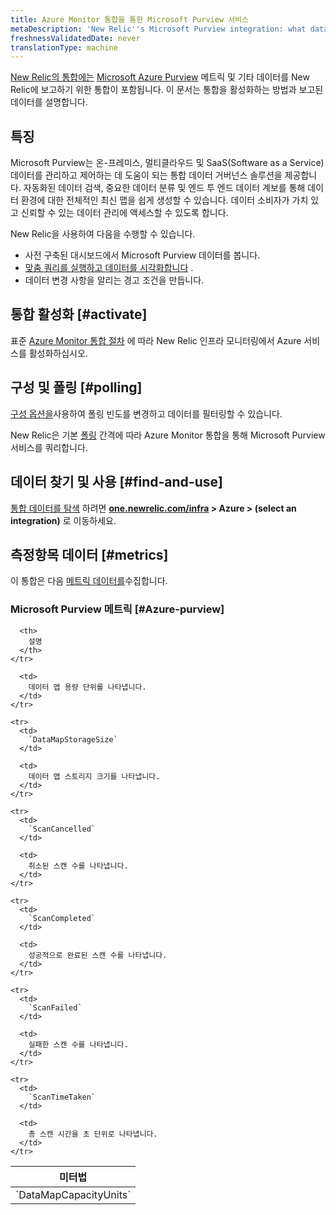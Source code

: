 ```yaml
---
title: Azure Monitor 통합을 통한 Microsoft Purview 서비스
metaDescription: 'New Relic''s Microsoft Purview integration: what data it reports and how to enable it.'
freshnessValidatedDate: never
translationType: machine
---
```


[New Relic의 통합에는](/docs/infrastructure/integrations-getting-started/getting-started/introduction-infrastructure-integrations) [Microsoft Azure Purview](https://azure.microsoft.com/en-us/products/purview/) 메트릭 및 기타 데이터를 New Relic에 보고하기 위한 통합이 포함됩니다. 이 문서는 통합을 활성화하는 방법과 보고된 데이터를 설명합니다.

## 특징

Microsoft Purview는 온-프레미스, 멀티클라우드 및 SaaS(Software as a Service) 데이터를 관리하고 제어하는 데 도움이 되는 통합 데이터 거버넌스 솔루션을 제공합니다. 자동화된 데이터 검색, 중요한 데이터 분류 및 엔드 투 엔드 데이터 계보를 통해 데이터 환경에 대한 전체적인 최신 맵을 쉽게 생성할 수 있습니다. 데이터 소비자가 가치 있고 신뢰할 수 있는 데이터 관리에 액세스할 수 있도록 합니다.

New Relic을 사용하여 다음을 수행할 수 있습니다.

* 사전 구축된 대시보드에서 Microsoft Purview 데이터를 봅니다.
* [맞춤 쿼리를 실행하고 데이터를 시각화합니다](/docs/infrastructure/integrations-getting-started/getting-started/use-integration-data-new-relic-insights) .
* 데이터 변경 사항을 알리는 경고 조건을 만듭니다.

## 통합 활성화 [#activate]

표준 [Azure Monitor 통합 절차](/docs/infrastructure/microsoft-azure-integrations/azure-integrations-list/azure-monitor) 에 따라 New Relic 인프라 모니터링에서 Azure 서비스를 활성화하십시오.

## 구성 및 폴링 [#polling]

[구성 옵션을](/docs/infrastructure/microsoft-azure-integrations/azure-integrations-list/azure-monitor/#settings)사용하여 폴링 빈도를 변경하고 데이터를 필터링할 수 있습니다.

New Relic은 기본 [폴링](/docs/infrastructure/microsoft-azure-integrations/azure-integrations-list/azure-monitor/#settings) 간격에 따라 Azure Monitor 통합을 통해 Microsoft Purview 서비스를 쿼리합니다.

## 데이터 찾기 및 사용 [#find-and-use]

[통합 데이터를 탐색](/docs/infrastructure/integrations/find-use-infrastructure-integration-data) 하려면 <DNT>**[one.newrelic.com/infra](https://one.newrelic.com/infra) > Azure > (select an integration)**</DNT> 로 이동하세요.

## 측정항목 데이터 [#metrics]

이 통합은 다음 [메트릭 데이터를](/docs/infrastructure/integrations-getting-started/getting-started/understand-integration-data-data-types#metric)수집합니다.

### Microsoft Purview 메트릭 [#Azure-purview]

<table>
  <thead>
    <tr>
      <th style={{ width: "300px" }}>
        미터법
      </th>

      <th>
        설명
      </th>
    </tr>
  </thead>

  <tbody>
    <tr>
      <td>
        `DataMapCapacityUnits`
      </td>

      <td>
        데이터 맵 용량 단위를 나타냅니다.
      </td>
    </tr>

    <tr>
      <td>
        `DataMapStorageSize`
      </td>

      <td>
        데이터 맵 스토리지 크기를 나타냅니다.
      </td>
    </tr>

    <tr>
      <td>
        `ScanCancelled`
      </td>

      <td>
        취소된 스캔 수를 나타냅니다.
      </td>
    </tr>

    <tr>
      <td>
        `ScanCompleted`
      </td>

      <td>
        성공적으로 완료된 스캔 수를 나타냅니다.
      </td>
    </tr>

    <tr>
      <td>
        `ScanFailed`
      </td>

      <td>
        실패한 스캔 수를 나타냅니다.
      </td>
    </tr>

    <tr>
      <td>
        `ScanTimeTaken`
      </td>

      <td>
        총 스캔 시간을 초 단위로 나타냅니다.
      </td>
    </tr>
  </tbody>
</table>